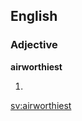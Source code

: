 ==English==

===Adjective===
'''airworthiest'''

# {{en-superlative of|airworthy}}

[[sv:airworthiest]]